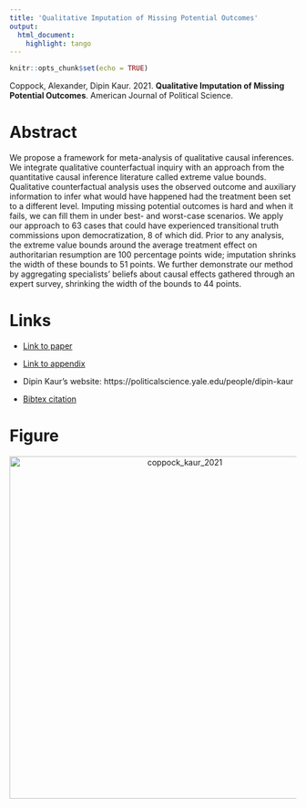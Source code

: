 ```yaml
---
title: 'Qualitative Imputation of Missing Potential Outcomes'
output:
  html_document:
    highlight: tango
---
```


```r
knitr::opts_chunk$set(echo = TRUE)
```

Coppock, Alexander, Dipin Kaur. 2021. <b>Qualitative Imputation of Missing Potential Outcomes</b>. American Journal of Political Science.

# Abstract
We propose a framework for meta-analysis of qualitative causal inferences. We integrate qualitative counterfactual inquiry with an approach from the quantitative causal inference literature called extreme value bounds. Qualitative counterfactual analysis uses the observed outcome and auxiliary information to infer what would have happened had the treatment been set to a different level. Imputing missing potential outcomes is hard and when it fails, we can fill them in under best- and worst-case scenarios. We apply our approach to 63 cases that could have experienced transitional truth commissions upon democratization, 8 of which did. Prior to any analysis, the extreme value bounds around the average treatment effect on authoritarian resumption are 100 percentage points wide; imputation shrinks the width of these bounds to 51 points. We further demonstrate our method by aggregating specialists' beliefs about causal effects gathered through an expert survey, shrinking the width of the bounds to 44 points.

# Links
 - <a href='coppock_kaur_2021.pdf'>Link to paper</a>
 - <a href='coppock_kaur_2021_appendix.pdf'>Link to appendix</a>

- Dipin Kaur's website: https://politicalscience.yale.edu/people/dipin-kaur
 - <a href='coppock_kaur_2021.bib'>Bibtex citation</a>

# Figure
<center><img src="display_figures/coppock_kaur_2021_display.png" alt="coppock_kaur_2021" width="600"></center>